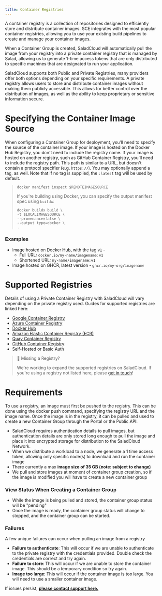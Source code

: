 ```yaml
---
title: Container Registries
---
```


A container registry is a collection of repositories designed to efficiently store and distribute container images. SCE
integrates with the most popular container registries, allowing you to use your existing build pipelines to create and
manage your container images.

When a Container Group is created, SaladCloud will automatically pull the image from your registry into a private
container registry that is managed by Salad, allowing us to generate 1-time access tokens that are only distributed to
specific machines that are designated to run your application.

SaladCloud supports both Public and Private Registries, many providers offer both options depending on your specific
requirements. A private registry allows users to store and distribute container images without making them publicly
accessible. This allows for better control over the distribution of images, as well as the ability to keep proprietary
or sensitive information secure.

# Specifying the Container Image Source

When configuring a Container Group for deployment, you'll need to specify the source of the container image. If your
image is hosted on the Docker Hub Registry, you don't need to include the registry name. If your image is hosted on
another registry, such as GitHub Container Registry, you'll need to include the registry path. This path is similar to a
URL, but doesn't contain a protocol specifier (e.g. `https://`). You may optionally append a tag, as well. Note that if
no tag is supplied, the `:latest` tag will be used by default.

> ```shell
> docker manifest inspect $REMOTEIMAGESOURCE
> ```
>
> If you're building using Docker, you can specify the output manifest spec using `buildx`:
>
> ```shell
> docker buildx build \
> -t $LOCALIMAGESOURCE \
> --provenance=false \
> --output type=docker \
> .
> ```

### Examples

- Image hosted on Docker Hub, with the tag `v1` -
  - Full URL: `docker.io/my-name/imagename:v1`
  - Shortened URL: `my-name/imagename:v1`
- Image hosted on GHCR, latest version - `ghcr.io/my-org/imagename`

# Supported Registries

Details of using a Private Container Registry with SaladCloud will vary depending on the private registry used. Guides
for supported registries are linked here:

- [Google Container Registry](/products/sce/registries/gcp-gcr)
- [Azure Container Registry](/products/sce/registries/azure-acr)
- [Docker Hub](/products/sce/registries/dockerhub)
- [Amazon Elastic Container Registry (ECR)](/products/sce/registries/aws-ecr)
- [Quay Container Registry](/products/sce/registries/quay)
- [GitHub Container Registry](/products/sce/registries/github-ghcr)
- Self-Hosted or Basic Auth

> 👀 Missing a Registry?
>
> We're working to expand the supported registries on SaladCloud. If you're using a registry not listed here, please
> [get in touch](mailto:cloud@salad.com)!

# Requirements

To use a registry, an image must first be pushed to the registry. This can be done using the docker push command,
specifying the registry URL and the image name. Once the image is in the registry, it can be pulled and used to create a
new Container Group through the Portal or the Public API.

- SaladCloud requires authentication details to pull images, but authentication details are only stored long enough to
  pull the image and place it into encrypted storage for distribution to the SaladCloud Network.
- When we distribute a workload to a node, we generate a 1 time access token, allowing only specific node(s) to download
  and run the container image
- There currently a max **image size of 35 GB (note: subject to change)**
- We pull and store images at moment of container group creation, so if the image is modified you will have to create a
  new container group

### View Status When Creating a Container Group

- While the image is being pulled and stored, the container group status will be "pending"
- Once the image is ready, the container group status will change to stopped, and the container group can be started.

### Failures

A few unique failures can occur when pulling an image from a registry

- **Failure to authenticate**: This will occur if we are unable to authenticate to the private registry with the
  credentials provided. Double check the credentials are correct and try again.
- **Failure to store**: This will occur if we are unable to store the container image. This should be a temporary
  condition so try again.
- **Image too large**: This will occur if the container image is too large. You will need to use a smaller container
  image.

If issues persist, **[please contact support here.](mailto:cloud@salad.com)**
